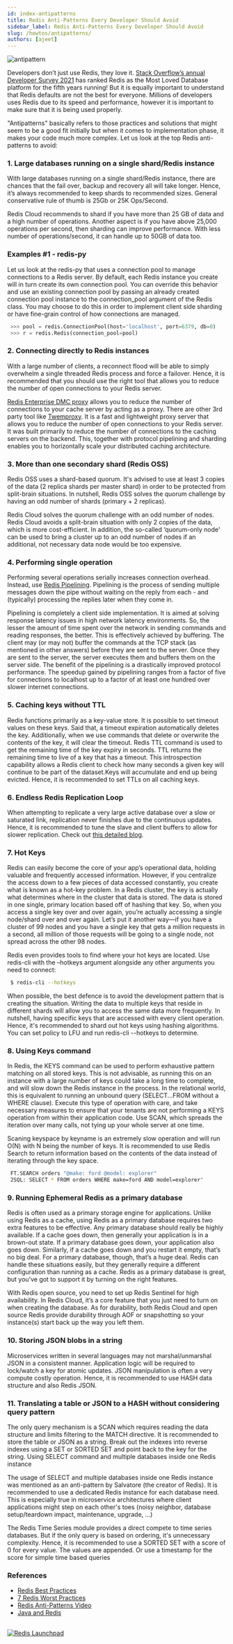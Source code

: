 ```yaml
---
id: index-antipatterns
title: Redis Anti-Patterns Every Developer Should Avoid
sidebar_label: Redis Anti-Patterns Every Developer Should Avoid
slug: /howtos/antipatterns/
authors: [ajeet]
---
```



<Authors frontMatter={frontMatter} />

![antipattern](antipattern.png)

Developers don’t just use Redis, they love it. [Stack Overflow’s annual Developer Survey 2021](https://insights.stackoverflow.com/survey/2021#technology-most-loved-dreaded-and-wanted) has ranked Redis as the Most Loved Database platform for the fifth years running! But it is equally important to understand that Redis defaults are not the best for everyone. Millions of developers uses Redis due to its speed and performance, however it is important to make sure that it is being used properly.

"Antipatterns" basically refers to those practices and solutions that might seem to be a good fit initially but when it comes to implementation phase, it makes your code much more complex. Let us look at the top Redis anti-patterns to avoid:

### 1. Large databases running on a single shard/Redis instance

With large databases running on a single shard/Redis instance, there are chances that the fail over, backup and recovery all will take longer. Hence, it’s always recommended to keep shards to recommended sizes. General conservative rule of thumb is 25Gb or 25K Ops/Second.

Redis Cloud recommends to shard if you have more than 25 GB of data and a high number of operations. Another aspect is if you have above 25,000 operations per second, then sharding can improve performance. With less number of operations/second, it can handle up to 50GB of data too.

### Examples #1 - redis-py

Let us look at the redis-py that uses a connection pool to manage connections to a Redis server. By default, each Redis instance you create will in turn create its own connection pool. You can override this behavior and use an existing connection pool by passing an already created connection pool instance to the connection_pool argument of the Redis class. You may choose to do this in order to implement client side sharding or have fine-grain control of how connections are managed.

```python
 >>> pool = redis.ConnectionPool(host='localhost', port=6379, db=0)
 >>> r = redis.Redis(connection_pool=pool)
```

### 2. Connecting directly to Redis instances

With a large number of clients, a reconnect flood will be able to simply overwhelm a single threaded Redis process and force a failover. Hence, it is recommended that you should use the right tool that allows you to reduce the number of open connections to your Redis server.

[Redis Enterprise DMC proxy](https://docs.redis.com/latest/rs/administering/designing-production/networking/multiple-active-proxy/) allows you to reduce the number of connections to your cache server by acting as a proxy. There are other 3rd party tool like [Twemproxy](https://github.com/twitter/twemproxy). It is a fast and lightweight proxy server that allows you to reduce the number of open connections to your Redis server. It was built primarily to reduce the number of connections to the caching servers on the backend. This, together with protocol pipelining and sharding enables you to horizontally scale your distributed caching architecture.

### 3. More than one secondary shard (Redis OSS)

Redis OSS uses a shard-based quorum. It's advised to use at least 3 copies of the data (2 replica shards per master shard) in order to be protected from split-brain situations. In nutshell, Redis OSS solves the quorum challenge by having an odd number of shards (primary + 2 replicas).

Redis Cloud solves the quorum challenge with an odd number of nodes. Redis Cloud avoids a split-brain situation with only 2 copies of the data, which is more cost-efficient. In addition, the so-called ‘quorum-only node' can be used to bring a cluster up to an odd number of nodes if an additional, not necessary data node would be too expensive.

### 4. Performing single operation

Performing several operations serially increases connection overhead. Instead, use [Redis Pipelining](https://redis.io/topics/pipelining). Pipelining is the process of sending multiple messages down the pipe without waiting on the reply from each - and (typically) processing the replies later when they come in.

Pipelining is completely a client side implementation. It is aimed at solving response latency issues in high network latency environments. So, the lesser the amount of time spent over the network in sending commands and reading responses, the better. This is effectively achieved by buffering. The client may (or may not) buffer the commands at the TCP stack (as mentioned in other answers) before they are sent to the server. Once they are sent to the server, the server executes them and buffers them on the server side. The benefit of the pipelining is a drastically improved protocol performance. The speedup gained by pipelining ranges from a factor of five for connections to localhost up to a factor of at least one hundred over slower internet connections.

### 5. Caching keys without TTL

Redis functions primarily as a key-value store. It is possible to set timeout values on these keys. Said that, a timeout expiration automatically deletes the key. Additionally, when we use commands that delete or overwrite the contents of the key, it will clear the timeout. Redis TTL command is used to get the remaining time of the key expiry in seconds. TTL returns the remaining time to live of a key that has a timeout. This introspection capability allows a Redis client to check how many seconds a given key will continue to be part of the dataset.Keys will accumulate and end up being evicted. Hence, it is recommended to set TTLs on all caching keys.

### 6. Endless Redis Replication Loop

When attempting to replicate a very large active database over a slow or saturated link, replication never finishes due to the continuous updates. Hence, it is recommended to tune the slave and client buffers to allow for slower replication. Check out [this detailed blog](https://redis.com/blog/the-endless-redis-replication-loop-what-why-and-how-to-solve-it/).

### 7. Hot Keys

Redis can easily become the core of your app’s operational data, holding valuable and frequently accessed information. However, if you centralize the access down to a few pieces of data accessed constantly, you create what is known as a hot-key problem. In a Redis cluster, the key is actually what determines where in the cluster that data is stored. The data is stored in one single, primary location based off of hashing that key. So, when you access a single key over and over again, you’re actually accessing a single node/shard over and over again. Let’s put it another way—if you have a cluster of 99 nodes and you have a single key that gets a million requests in a second, all million of those requests will be going to a single node, not spread across the other 98 nodes.

Redis even provides tools to find where your hot keys are located. Use redis-cli with the –hotkeys argument alongside any other arguments you need to connect:

```bash
 $ redis-cli --hotkeys
```

When possible, the best defence is to avoid the development pattern that is creating the situation. Writing the data to multiple keys that reside in different shards will allow you to access the same data more frequently. In nutshell, having specific keys that are accessed with every client operation. Hence, it's recommended to shard out hot keys using hashing algorithms. You can set policy to LFU and run redis-cli --hotkeys to determine.

### 8. Using Keys command

In Redis, the KEYS command can be used to perform exhaustive pattern matching on all stored keys. This is not advisable, as running this on an instance with a large number of keys could take a long time to complete, and will slow down the Redis instance in the process. In the relational world, this is equivalent to running an unbound query (SELECT...FROM without a WHERE clause). Execute this type of operation with care, and take necessary measures to ensure that your tenants are not performing a KEYS operation from within their application code. Use SCAN, which spreads the iteration over many calls, not tying up your whole server at one time.

Scaning keyspace by keyname is an extremely slow operation and will run O(N) with N being the number of keys. It is recommended to use Redis Search to return information based on the contents of the data instead of iterating through the key space.

```bash
 FT.SEARCH orders "@make: ford @model: explorer"
 2SQL: SELECT * FROM orders WHERE make=ford AND model=explorer"
```

### 9. Running Ephemeral Redis as a primary database

Redis is often used as a primary storage engine for applications. Unlike using Redis as a cache, using Redis as a primary database requires two extra features to be effective. Any primary database should really be highly available. If a cache goes down, then generally your application is in a brown-out state. If a primary database goes down, your application also goes down. Similarly, if a cache goes down and you restart it empty, that’s no big deal. For a primary database, though, that’s a huge deal. Redis can handle these situations easily, but they generally require a different configuration than running as a cache. Redis as a primary database is great, but you’ve got to support it by turning on the right features.

With Redis open source, you need to set up Redis Sentinel for high availability. In Redis Cloud, it’s a core feature that you just need to turn on when creating the database. As for durability, both Redis Cloud and open source Redis provide durability through AOF or snapshotting so your instance(s) start back up the way you left them.

### 10. Storing JSON blobs in a string

Microservices written in several languages may not marshal/unmarshal JSON in a consistent manner. Application logic will be required to lock/watch a key for atomic updates. JSON manipulation is often a very compute costly operation. Hence, it is recommended to use HASH data structure and also Redis JSON.

### 11. Translating a table or JSON to a HASH without considering query pattern

The only query mechanism is a SCAN which requires reading the data structure and limits filtering to the MATCH directive. It is recommended to store the table or JSON as a string. Break out the indexes into reverse indexes using a SET or SORTED SET and point back to the key for the string.
Using SELECT command and multiple databases inside one Redis instance

The usage of SELECT and multiple databases inside one Redis instance was mentioned as an anti-pattern by Salvatore (the creator of Redis). It is recommended to use a dedicated Redis instance for each database need. This is especially true in microservice architectures where client applications might step on each other's toes (noisy neighbor, database setup/teardown impact, maintenance, upgrade, ...)

The Redis Time Series module provides a direct compete to time series databases. But if the only query is based on ordering, it's unnecessary complexity. Hence, it is recommended to use a SORTED SET with a score of 0 for every value. The values are appended. Or use a timestamp for the score for simple time based queries

### References

- [Redis Best Practices](https://redis.com/redis-best-practices)
- [7 Redis Worst Practices](https://redis.com/blog/7-redis-worst-practices/)
- [Redis Anti-Patterns Video](https://www.youtube.com/watch?v=V532pU-7zW8)
- [Java and Redis](https://developer.redis.com/develop/java/)

##

<div>
  <a
    href="https://launchpad.redis.com"
    target="_blank"
    rel="noopener"
    className="link">
    <img
      src="/img/launchpad.png"
      className="thumb"
      loading="lazy"
      alt="Redis Launchpad"
    />
  </a>
</div>
